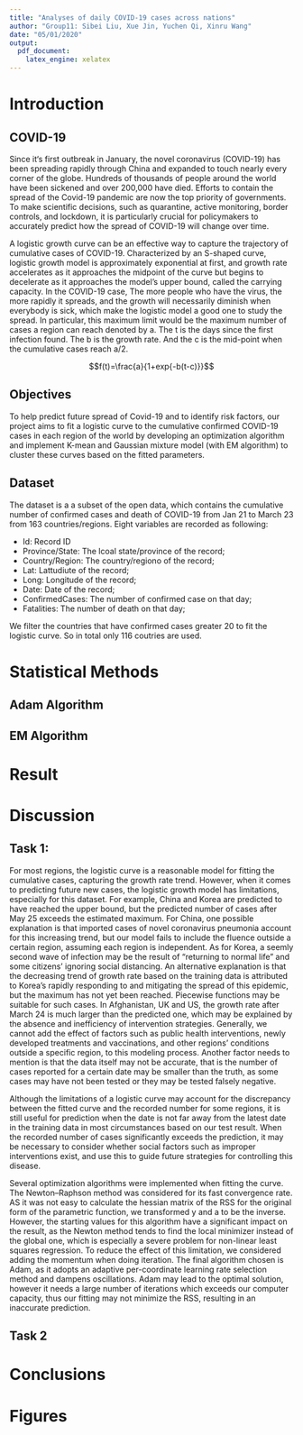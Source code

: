 ```yaml
---
title: "Analyses of daily COVID-19 cases across nations"
author: "Group11: Sibei Liu, Xue Jin, Yuchen Qi, Xinru Wang"
date: "05/01/2020"
output:
  pdf_document:
    latex_engine: xelatex
---
```


# Introduction
## COVID-19
Since it‘s first outbreak in January, the novel coronavirus (COVID-19) has been spreading rapidly through China and expanded to touch nearly every corner of the globe. Hundreds of thousands of people around the world have been sickened and over 200,000 have died. Efforts to contain the spread of the Covid-19 pandemic are now the top priority of governments. To make scientific decisions, such as quarantine, active monitoring, border controls, and lockdown, it is particularly crucial for policymakers to accurately predict how the spread of COVID-19 will change over time. 

A logistic growth curve can be an effective way to capture the trajectory of cumulative cases  of COVID-19. Characterized by an S-shaped curve, logistic growth model is approximately exponential at first, and growth rate  accelerates as it approaches the midpoint of the curve but  begins to decelerate as it approaches the model’s upper bound, called the carrying capacity.
In the COVID-19 case, The more people who have the virus, the more rapidly it spreads, and the growth will necessarily diminish  when everybody is sick, which make the logistic model a good one to study the spread. In particular, this maximum limit would be the maximum number of cases a region can reach denoted by a. The t is the days since the first infection found. The b is the growth rate. And the c is the mid-point when the cumulative cases reach a/2.

$$f(t)=\frac{a}{1+exp{-b(t-c)}}$$

## Objectives
To help predict future spread of  Covid-19 and to identify risk factors, our project aims to fit a logistic curve to the cumulative confirmed COVID-19 cases in each region of the world by developing an optimization algorithm and implement  K-mean and Gaussian mixture model
 (with EM algorithm) to cluster these curves based on the fitted parameters. 

## Dataset 
The dataset is a a subset of the open data, which contains the cumulative number of confirmed cases and death of COVID-19 from Jan 21 to March 23 from 163 countries/regions. Eight variables are recorded as following: 

* Id: Record ID
* Province/State:   The lcoal state/province of the record; 
* Country/Region:  The country/regiono of the record;
* Lat: Lattudiute of the record;
* Long: Longitude of the record;
* Date: Date of the record; 
* ConfirmedCases: The number of confirmed case on that day;
* Fatalities: The number of death on that day;

We filter the countries that have confirmed cases greater 20 to fit the logistic curve. So in total only 116 coutries are used.

# Statistical Methods 

## Adam Algorithm


## EM Algorithm

# Result

# Discussion

## Task 1: 

For most regions, the logistic curve is a reasonable model for fitting the cumulative cases, capturing the growth rate trend. However, when it comes to predicting future new cases, the logistic growth model has limitations, especially for this dataset. For example, China and Korea are predicted to have reached the upper bound, but the predicted number of cases after May 25 exceeds the estimated maximum. For China, one possible explanation is that imported cases of novel coronavirus pneumonia account for this increasing trend, but our model fails to include the fluence outside a certain region, assuming each region is independent. As for Korea, a seemly second wave of infection may be the result of “returning to normal life” and some citizens’ ignoring social distancing. An alternative explanation is that the decreasing trend of growth rate based on the training data is attributed to Korea’s rapidly responding to and mitigating the spread of this epidemic, but the maximum has not yet been reached. Piecewise functions may be suitable for such cases. In Afghanistan, UK and US, the growth rate after March 24 is much larger than the predicted one, which may be explained by the absence and inefficiency of intervention strategies. Generally, we cannot add the effect of factors such as public health interventions, newly developed treatments and vaccinations, and other regions’ conditions outside a specific region, to this modeling process. Another factor needs to mention is that the data itself may not be accurate, that is the number of cases reported for a certain date may be smaller than the truth, as some cases may have not been tested or they may be tested falsely negative. 

Although the limitations of a logistic curve may account for the discrepancy between the fitted curve and the recorded number for some regions, it is still useful for prediction when the date is not far away from the latest date in the training data in most circumstances based on our test result. When the recorded number of cases significantly exceeds the prediction, it may be necessary to consider whether social factors such as improper interventions exist, and use this to guide future strategies for controlling this disease.

Several optimization algorithms were implemented when fitting the curve. The Newton–Raphson method was considered for its fast convergence rate. AS it was not easy to calculate the hessian matrix of the RSS for the original form of the parametric function, we transformed y and a to be the inverse. However, the starting values for this algorithm have a significant impact on the result, as the Newton method tends to find the local minimizer instead of the global one, which is especially a severe problem for non-linear least squares regression. To reduce the effect of this limitation, we considered adding the momentum when doing iteration. The final algorithm chosen is Adam, as it adopts an adaptive per-coordinate learning rate selection method and dampens oscillations. Adam may lead to the optimal solution, however it needs a large number of iterations which exceeds our computer capacity, thus our fitting may not minimize the RSS, resulting in an inaccurate prediction.


## Task 2

# Conclusions


\clearpage

# Figures

```r

```

```r

```

